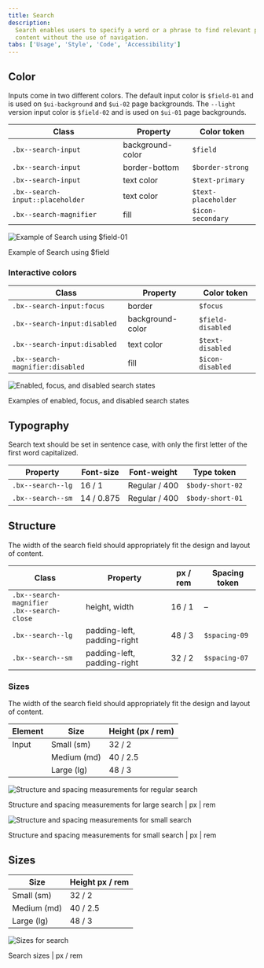 ```yaml
---
title: Search
description:
  Search enables users to specify a word or a phrase to find relevant pieces of
  content without the use of navigation.
tabs: ['Usage', 'Style', 'Code', 'Accessibility']
---
```


## Color

Inputs come in two different colors. The default input color is `$field-01` and
is used on `$ui-background` and `$ui-02` page backgrounds. The `--light` version
input color is `$field-02` and is used on `$ui-01` page backgrounds.

| Class                            | Property         | Color token         |
| -------------------------------- | ---------------- | ------------------- |
| `.bx--search-input`              | background-color | `$field`            |
| `.bx--search-input`              | border-bottom    | `$border-strong`    |
| `.bx--search-input`              | text color       | `$text-primary`     |
| `.bx--search-input::placeholder` | text color       | `$text-placeholder` |
| `.bx--search-magnifier`          | fill             | `$icon-secondary`   |

<div className="image--fixed">

![Example of Search using $field-01](images/search-style-4.png)

</div>

<Caption>Example of Search using $field</Caption>

### Interactive colors

| Class                            | Property         | Color token       |
| -------------------------------- | ---------------- | ----------------- |
| `.bx--search-input:focus`        | border           | `$focus`          |
| `.bx--search-input:disabled`     | background-color | `$field-disabled` |
| `.bx--search-input:disabled`     | text color       | `$text-disabled`  |
| `.bx--search-magnifier:disabled` | fill             | `$icon-disabled`  |

<div className="image--fixed">

![Enabled, focus, and disabled search states](images/search-style-1.png)

</div>

<Caption>Examples of enabled, focus, and disabled search states</Caption>

## Typography

Search text should be set in sentence case, with only the first letter of the
first word capitalized.

| Property          | Font-size  | Font-weight   | Type token       |
| ----------------- | ---------- | ------------- | ---------------- |
| `.bx--search--lg` | 16 / 1     | Regular / 400 | `$body-short-02` |
| `.bx--search--sm` | 14 / 0.875 | Regular / 400 | `$body-short-01` |

## Structure

The width of the search field should appropriately fit the design and layout of
content.

| Class                                             | Property                    | px / rem | Spacing token |
| ------------------------------------------------- | --------------------------- | -------- | ------------- |
| `.bx--search-magnifier` <br/> `.bx--search-close` | height, width               | 16 / 1   | –             |
| `.bx--search--lg`                                 | padding-left, padding-right | 48 / 3   | `$spacing-09` |
| `.bx--search--sm`                                 | padding-left, padding-right | 32 / 2   | `$spacing-07` |

### Sizes

The width of the search field should appropriately fit the design and layout of
content.

|Element     | Size                                | Height (px / rem)                   | 
| -----------| ------------------------------------ | ----------------------------------- | 
|Input       | Small (sm)                           | 32 / 2                              |    
|            | Medium (md)                          | 40 / 2.5                            |
|            | Large (lg)                           | 48 / 3                              |


<div className="image--fixed">

![Structure and spacing measurements for regular search](images/search-style-2.png)

</div>

<Caption>
  Structure and spacing measurements for large search | px | rem
</Caption>

<div className="image--fixed">

![Structure and spacing measurements for small search](images/search-style-3.png)

</div>

<Caption>
  Structure and spacing measurements for small search | px | rem
</Caption>

## Sizes

| Size        | Height px / rem |
| ----------- | --------------- |
| Small (sm)  | 32 / 2          |
| Medium (md) | 40 / 2.5        |
| Large (lg)  | 48 / 3          |

<div className="image--fixed">

![Sizes for search](images/search-style-size.png)

</div>

<Caption>Search sizes | px / rem</Caption>
